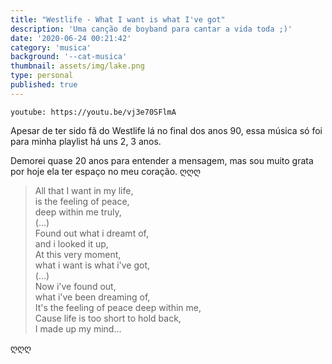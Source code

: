 ```yaml
---
title: "Westlife - What I want is what I've got"
description: 'Uma canção de boyband para cantar a vida toda ;)'
date: '2020-06-24 00:21:42'
category: 'musica'
background: '--cat-musica'
thumbnail: assets/img/lake.png
type: personal
published: true
---
```


`youtube: https://youtu.be/vj3e70SFlmA`

Apesar de ter sido fã do Westlife lá no final dos anos 90, essa música só foi para minha playlist há uns 2, 3 anos. 

Demorei quase 20 anos para entender a mensagem, mas sou muito grata por hoje ela ter espaço no meu coração. ღღღ

<blockquote>
All that I want in my life,<br/>
is the feeling of peace,<br/>
deep within me truly,<br/>
(...)<br/>
Found out what i dreamt of,<br/>
and i looked it up,<br/>
At this very moment,<br/>
what i want is what i've got,<br/>
(...)<br/>
Now i've found out, <br/>
what i've been dreaming of,<br/>
It's the feeling of peace deep within me,<br/>
Cause life is too short to hold back,<br/>
I made up my mind... <br/>
</blockquote>

ღღღ